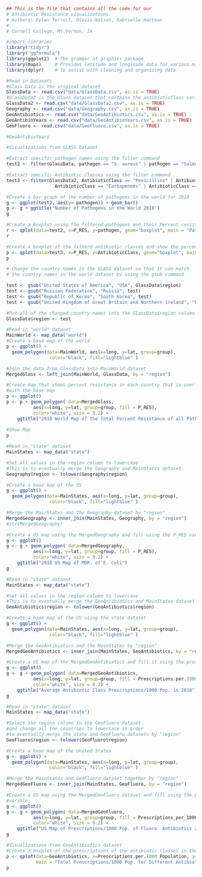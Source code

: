 ```{r}
## This is the file that contains all the code for our 
# Antibiotic Resistance visualizations
# Authors: Dylan Terrell, Olivia Wilson, Gabrielle Hartman
# 
# Cornell College, Mt.Vernon, IA

#import libraries
library("tidyr")
library("ggformula")
library(ggplot2)  # The grammar of graphics package
library(maps)     # Provides latitude and longitude data for various maps
library(dplyr)    # To assist with cleaning and organizing data

#Read in Datasets
#Glass Data is the original dataset
GlassData <- read.csv("data/GlassData.csv", as.is = TRUE)
#GlassData2 is the Glass dataset that contains the antibioticClass variable
GlassData2 <- read.csv("data/GlassData2.csv", as.is = TRUE)
Geography <- read.csv("data/Geography.csv", as.is = TRUE)
GeoAntibiotics <- read.csv("data/GeoAntibiotics.csv", as.is = TRUE)
GeoAntibioYears <- read.csv("data/GeoAntibioYears.csv", as.is = TRUE)
GeoFluoro <- read.csv("data/GeoFluoro.csv", as.is = TRUE)

#GeoAntibioYears
```

```{r}
#Visualizations from GLASS Dataset

#Extract specific pathogen names using the filter command
test2 <- filter(GlassData, pathogen == "S. aureus" | pathogen == "Salmonella spp." | pathogen == "N. gonorrhoeae"| pathogen == "E. coli" | pathogen == "Acinetobacter spp." | pathogen == "S. pneumoniae")

#Extract specific Antibiotic Classes using the filter command
test3 <- filter(GlassData2, AntibioticClass == "Penicillins" | AntibioticClass == "Cephalosporins" | AntibioticClass == "Fluoroquinolones" |
                  AntibioticClass == "Carbapenems" | AntibioticClass == "Macrolides")

#Create a bar graph of the number of pathogens in the world for 2018
g <- ggplot(test2, aes(y= pathogen)) + geom_bar()
g <- g + ggtitle("Number of Pathogens in the World 2018")
g

#Create a boxplot using the filtered pathogens and their Percent resistance
r <- qplot(data=test2, x=P_RES, y=pathogen, geom="boxplot", main = "Pathogen's Percent of Resistance to Different Antibiotics")
r

#Create a boxplot of the filterd antibiotic classes and show the percent resistance to them
p <- qplot(data=test3, x=P_RES, y=AntibioticClass, geom="boxplot", main = "Total Percent of Resistance to Antibiotic Classes")
p

```


```{r}
# Change the country names in the GLASS dataset so that it can match 
# the country names in the world dataset by using the gsub command

test <- gsub("United States of America", "USA", GlassData$region)
test <- gsub("Russian Federation", "Russia", test)
test <- gsub("Republic of Korea", "South Korea", test)
test <- gsub("United Kingdom of Great Britain and Northern Ireland", "UK", test)

#Put all of the changed country names into the GlassData$region column
GlassData$region <- test

#Read in "world" dataset
MainWorld <- map_data("world")
#Create a base map of the world
p <- ggplot() + 
  geom_polygon(data=MainWorld, aes(x=long, y=lat, group=group),
                color="black", fill="lightblue" )

#Join the data from GlassData into MainWorld dataset
MergedGlass <- left_join(MainWorld, GlassData, by = "region")

#Create map that shows percent resistance in each country that is overlayed
#with the base map
p <- ggplot()
p <- p + geom_polygon( data=MergedGlass, 
          aes(x=long, y=lat, group=group, fill = P_RES), 
          color="white", size = 0.2) +
    ggtitle("2018 World Map of the Total Percent Resistance of all Pathogens")
 
#Show Map
p
```
```{r}
#Read in "state" dataset
MainStates <- map_data("state")

#Set all values in the region column to lowercase
#This is to eventually merge the Geography and MainStates dataset
Geography$region <- tolower(Geography$region)

#Create a base map of the US 
g <- ggplot() + 
  geom_polygon(data=MainStates, aes(x=long, y=lat, group=group),
                color="black", fill="lightblue" )

#Merge the MainStates and the Geography dataset by "region"
MergedGeography <- inner_join(MainStates, Geography, by = "region")
#str(MergedGeography)

#Create a US map using the MergedGeography and fill using the P_RES variable
g <- ggplot()
g <- g + geom_polygon( data=MergedGeography, 
          aes(x=long, y=lat, group=group, fill = P_RES), 
          color="white", size = 0.2) +
    ggtitle("2018 US Map of MDR. of E. Coli")
g
```


```{r}
#Read in "state" dataset
MainStates <- map_data("state")

#Set all values in the region column to lowercase
#This is to eventually merge the GeoAntibiotics and MainStates dataset
GeoAntibiotics$region <- tolower(GeoAntibiotics$region)

#Create a base map of the US using the state dataset
g <- ggplot() + 
  geom_polygon(data=MainStates, aes(x=long, y=lat, group=group),
                color="black", fill="lightblue" )

#Merge the GeoAntibiotics and the MainStates by "region"
MergedGeoAntibiotics <- inner_join(MainStates, GeoAntibiotics, by = "region")

#Create a US map of the MergedGeoAntibiotics and fill it using the prescriptions/1000 Pop.
g <- ggplot()
g <- g + geom_polygon( data=MergedGeoAntibiotics, 
          aes(x=long, y=lat, group=group, fill = Prescriptions.per.1000.Population), 
          color="white", size = 0.2) + 
    ggtitle("Average Antibiotic Class Prescriptions/1000 Pop. in 2018")
g
```
```{r}
#Read in "state" dataset
MainStates <- map_data("state")

#Select the region column in the GeoFluoro dataset
#and change all the countries to lowercase in order
#to eventually merge the state and GeoFluoro datasets by "region"
GeoFluoro$region <- tolower(GeoFluoro$region)

#Create a base map of the United States
g <- ggplot() + 
  geom_polygon(data=MainStates, aes(x=long, y=lat, group=group),
                color="black", fill="lightblue" )

#Merge the MainStates and GeoFluoro dataset together by "region"
MergedGeoFluoro <- inner_join(MainStates, GeoFluoro, by = "region")

#Create a US map using the MergedGeoFluoro dataset and fill using the prescriptions
#varible
g <- ggplot()
g <- g + geom_polygon( data=MergedGeoFluoro, 
          aes(x=long, y=lat, group=group, fill = Prescriptions_per_1000_Population), 
          color="white", size = 0.2) +
    ggtitle("US Map of Prescriptions/1000 Pop. of Fluoro. Antibiotics 2018")
g
```



```{r}
#Visualizations from GeoAntibiotics dataset
#Create a boxplot of the prescriptions of the antibiotic classes in the US in 2018
p <- qplot(data=GeoAntibiotics, x=Prescriptions.per.1000.Population, y=Antibiotic.Class, geom="boxplot",
           main = "Total Prescriptions/1000 Pop. for Different Antibiotics in 2018")
p


```





